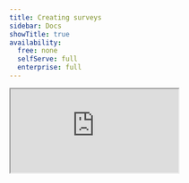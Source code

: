 ```yaml
---
title: Creating surveys
sidebar: Docs
showTitle: true
availability:
  free: none
  selfServe: full
  enterprise: full
---
```



<iframe
    src="https://www.youtube-nocookie.com/embed/2jQco8hEvTI?start=900"
    className="rounded shadow-xl"
/>

To create a new survey, go to the [surveys tab](https://us.posthog.com/surveys) in the PostHog app, and click on the "New survey" button in the top right. This presents you with a collection of [survey templates](/templates?filter=type&value=survey) or you can click "Create blank survey" in the top right to create your own.

<ProductScreenshot
    imageLight="https://res.cloudinary.com/dmukukwp6/image/upload/v1714691601/posthog.com/contents/images/docs/surveys/survey-template-light.png"
    imageDark="https://res.cloudinary.com/dmukukwp6/image/upload/v1714691601/posthog.com/contents/images/docs/surveys/survey-template-dark.png"
    alt="Survey templates"
    classes="rounded"
/>

After choosing one, you are brought to a form where you can complete the details of your new survey:

<ProductScreenshot
    imageLight={newSurveyLight}
    imageDark={newSurveyDark}
    alt="Create a survey"
    classes="rounded"
/>

Here's a breakdown of each field in the form:

### Presentation

There are three options for displaying a survey:

1. **Popover:** Use PostHog's prebuilt user interfaces to show surveys as a popover in the bottom corner of the screen.

2. **API:** Implement your own survey UI and use PostHog to handle display logic, capturing results, and analytics.

3. **Feedback button:** Set up a survey based on your own custom button or our prebuilt feedback tab.

### Steps

Steps is where you set up your question(s), label, choice(s), description, button text, and confirmation message. You must [subscribe](https://us.posthog.com/organization/billing) to surveys to add multiple questions.

You can also add [conditional logic](/docs/surveys/conditional-questions) to display certain questions.

> **Tip:** The description supports HTML, so you can do things like add images with an `<img>` tag.

PostHog supports multiple question types which are all available for both popover and API display modes.

| Type                      | Preview                                                                                               |
|------------------------|-------------------------------------------------------------------------------------------------------|
| **Freeform text**              | ![Open text survey](https://res.cloudinary.com/dmukukwp6/image/upload/v1710055416/posthog.com/contents/images/docs/surveys/freetext-survey.png)                                     |
| **Link/Notification**                   | ![Link survey](https://res.cloudinary.com/dmukukwp6/image/upload/v1710055416/posthog.com/contents/images/docs/surveys/link-survey.png)                                              |
| **Rating emoji**         | ![Emoji rating survey](https://res.cloudinary.com/dmukukwp6/image/upload/v1710055416/posthog.com/contents/images/docs/surveys/rating-emoji-survey.png)                              |
| **Rating - number**        | ![Number rating survey](https://res.cloudinary.com/dmukukwp6/image/upload/v1710055416/posthog.com/contents/images/docs/surveys/rating-number-survey.png)                            |
| **Single choice select**   | ![Single choice select survey](https://res.cloudinary.com/dmukukwp6/image/upload/v1710055416/posthog.com/contents/images/docs/surveys/single-select-survey.png)                      |
| **Multiple choice select** | ![Multiple choice survey](https://res.cloudinary.com/dmukukwp6/image/upload/v1710055416/posthog.com/contents/images/docs/surveys/multiple-choice-survey.png)                         |

### Customization

Customization enables you to change the look, feel, and timing of your popover survey:

- The color of the background, border, and buttons.
- The position of the popover at the bottom of the screen.
- The placeholder text.
- The visibility of the PostHog branding.
- Whether to shuffle the order of the choices and questions.
- The delay (in seconds) before the survey appears on the page.
- Whether the confirmation message auto disappears after 5 seconds.

<ProductScreenshot
    imageLight={delaySurveyLight}
    imageDark={delaySurveyDark}
    alt="Delay survey customization"
    classes="rounded"
/>

### Display conditions

This specifies the conditions a user must meet to be shown the survey. A user must meet **ALL** the conditions to be eligible.

You can display your survey to specific users based on:

- **Linked feature flag:** Whether a user has a specific [feature flag](/docs/feature-flags) enabled. For example, if you're rolling out a new landing page using a feature flag `new-landing-page`, you can gather feedback only from users who have that flag enabled. This is also a way to show surveys to cohorts (but it must be a [non-behavioral one](/docs/feature-flags/common-questions#why-cant-i-use-a-cohort-with-behavioral-filters-in-my-feature-flag)).

- **URL targeting:** Show when URL either contains a string, exactly matches a string, matches a regex. The URL targeting is evaluated against `window.location.href`.

- **Device types targeting:** Show when the device type either contains a string, exactly matches a string or matches a regex. The device type targeting is evaluated by parsing the [userAgent](https://developer.mozilla.org/en-US/docs/Web/API/Navigator/userAgent) on the client-side, possible values are: Desktop, Mobile, Tablet, Console, and Wearable. You can also target device types using *Person and group properties* (Latest or Initial Device type), but these properties aren't immediately available on the first page load for unidentified persons. Only available from posthog-js version 1.214.0 forward.

- **Selector matches:** Whether a specific element exists or appears on the page with the specified class name or ID. For example, you can display a survey with `#my-button` or `.my-button` selector. This is useful for showing a survey after a user action.

- **Wait period**: Hide surveys from users who have seen any survey in the last X days. A user who completes a survey are never shown the same survey again, even if no wait period is set ([but there are exceptions to this rule](#repeating-surveys)).

- **Person and group properties:** If you are capturing identified events, you can display a survey to users who have specific [person](/docs/product-analytics/person-properties) or [group properties](/docs/product-analytics/group-analytics#how-to-set-group-properties). For example, you can target a survey to users who have a property `is_paying=true`. This also includes a percentage rollout option. The person and group properties are evaluated with internal feature flags.

- **User sends events:** Display a survey to users who have sent a specific event during their session.

<ProductScreenshot
    imageLight={displayConditionsLight}
    imageDark={displayConditionsDark}
    alt="Display conditions"
    classes="rounded"
/>

### Completion conditions

This enables you to stop your survey once you receive a specific number of responses. Note that because it takes time for PostHog to process responses, this is a rough guideline. Your survey might receive slightly more responses than you set. The completion conditions properties are evaluated with internal feature flags.

## Repeating surveys

By default, surveys are shown once to each user until they either dismiss it or complete it. After that, they won't see the survey again. However, there are a few exceptions.

### Event-triggered surveys

For surveys triggered by a specific event, you can configure the survey to repeat if the event is sent again. If you select the option `Every time the event is sent`, the survey is shown again for each event.

If you want to trigger a survey on a specific event, but only show it once per user, select the `Just once` option.

<ProductScreenshot
    imageLight={surveyTriggeredByEventLight}
    imageDark={surveyTriggeredByEventDark}
    alt="Survey triggered by events under display conditions"
    classes="rounded"
/>


### Complete conditions

Under complete conditions, there's two options that can be configured so the survey is shown again:

- `Repeat on a schedule`
- `Every time the display conditions are met`

#### Repeat on a schedule

You can also configure surveys to repeat at specific intervals, which is useful for gathering feedback from users on a regular basis.

<ProductScreenshot
    imageLight={repeatingSurveyLight}
    imageDark={repeatingSurveyDark}
    alt="Repeating surveys"
    classes="rounded"
/>

For example, you can configure settings like:
- **Repeat this survey `3` times, once every `30` days**: The survey will be shown to a user up to 3 times total, with a 30-day gap between each showing.

| Date | Event | Explanation |
|------|-------|-------------|
| Jan 1 | Survey shown and completed | First showing of the survey. User completes it, starting the 30-day timer |
| Jan 2-30 | No survey shown | Within 30-day waiting period after first completion |
| Jan 31 | Survey becomes eligible | 30 days have passed since first completion |
| Feb 15 | Survey shown and completed | User visits site and completes survey for the second time |
| Feb 16-Mar 16 | No survey shown | Within 30-day waiting period after second completion |
| Mar 17 | Survey becomes eligible | 30 days have passed since second completion |
| Apr 1 | Survey shown and completed | User completes survey for the third and final time |
| After Apr 1 | Survey never shown again for this user | Maximum number of repetitions (3) reached |

A survey is considered "shown" when a user either completes or dismisses it. The repeat interval timer starts from that moment. For example, if you set a survey to repeat every 90 days and a user completes it on January 1st, they won't see it again until April 1st, regardless of how many times they visit your site in between.

> **Note:** Users must still match any display conditions you've set each time the survey becomes eligible to show again.

#### Every time the display conditions are met

For this option, the survey is shown again every time the display conditions are met.

The main use case for this is for `Feedback button` surveys. This allows the survey to show up every time the user clicks the feedback button.

However, it can also be used in combination with the `Wait time` option. If you select this option, and also set a `Wait time` of 30 days, this means the survey will be shown for the user every time as long as they haven't seen any other surveys in the last 30 days.

## Launching your survey

Once you've set up your survey, click "Save as draft" to save your survey. This enables you to review any changes before launching. Then, when you're ready to launch, click the "Launch" button.

If you've created a [popover survey](#presentation), your survey will begin showing immediately to users matching your display conditions.

If you've created an [API survey](#presentation), you'll need to add your [custom survey code](/docs/surveys/implementing-custom-surveys) before launching.

## How PostHog handles partial survey responses

You can enable partial responses in the "Completion conditions" section of the survey. This option is enabled by default for all new surveys. Please note that partial responses require `posthog-js` version `1.240.0` or higher and are currently only supported in `posthog-js` library.

**If partial responses are disabled, PostHog sends a single `survey sent` event**. This event is triggered once the user answers the last question of the survey. It contains all the user's responses. The `$survey_completed` property in this event will be `true`.

**When partial responses are enabled (default behavior for new surveys):**
If partial responses are enabled, PostHog tracks user progress as follows:

1.  **Initial Response:** The first `survey sent` event is triggered as soon as the user answers at least one question. This initial event includes the answer(s) provided up to that point. The `$survey_completed` property in this event will be `false`.
2.  **Subsequent Responses:** For each *additional* question the user answers, another `survey sent` event is captured. Each of these events will contain *all* responses submitted by the user for that survey instance up to that point, and `$survey_completed` will remain `false`.
3.  **Full Completion:** When the user fully completes and submits the survey, a final `survey sent` event is sent. This event will again include all their answers, and the `$survey_completed` property will now be `true`.

**The `$survey_submission_id`:**
All `survey sent` events triggered during a single user's attempt to complete a survey (whether partial or complete) share the same unique `$survey_submission_id`.

**Billing for partial responses:**
We charge based on unique survey submissions, not individual `survey sent` events. Therefore, you are charged only once per unique `$survey_submission_id`. For example, if your survey has 5 questions and a user answers 3 of them (triggering multiple `survey sent` events with `$survey_completed: false`), you will still be charged for only one survey response, as all those events will share the same `$survey_submission_id`.
